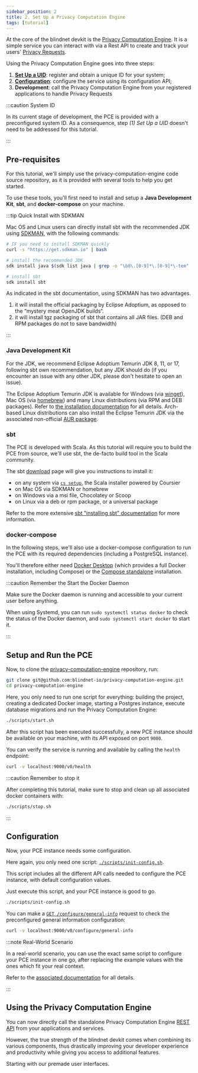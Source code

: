 ```yaml
---
sidebar_position: 2
title: 2. Set Up a Privacy Computation Engine
tags: [tutorial]
---
```


At the core of the blindnet devkit is the [Privacy Computation Engine](/docs/computation).
It is a simple service you can interact with via a Rest API to create and track your users' [Privacy Requests](/docs/references/lexicon#privacy-request).

Using the Privacy Computation Engine goes into three steps:

1. **[Set Up a UID](/docs/access-management/set-up)**: register and obtain a unique ID for your system;
2. **[Configuration](/docs/computation/configuration)**: configure the service using its configuration API;
3. **Development**: call the Privacy Computation Engine from your registered applications to handle Privacy Requests

:::caution System ID

In its current stage of development, the PCE is provided with a preconfigured system ID.
As a consequence, step _(1) Set Up a UID_ doesn't need to be addressed for this tutorial.

:::

## Pre-requisites

For this tutorial, we'll simply use the privacy-computation-engine code source repository, as it is provided with several tools to help you get started.

To use these tools, you'll first need to install and setup a **Java Development Kit**, **sbt**, and **docker-compose** on your machine.

:::tip Quick Install with SDKMAN

Mac OS and Linux users can directly install sbt with the recommended JDK using [SDKMAN](https://sdkman.io/), with the following commands:

```bash
# IF you need to install SDKMAN quickly
curl -s "https://get.sdkman.io" | bash

# install the recommended JDK
sdk install java $(sdk list java | grep -o "\b8\.[0-9]*\.[0-9]*\-tem" | head -1)

# install sbt
sdk install sbt
```

As indicated in the sbt documentation, using SDKMAN has two advantages.

1. it will install the official packaging by Eclipse Adoptium, as opposed to the “mystery meat OpenJDK builds“.
2. it will install tgz packaging of sbt that contains all JAR files. (DEB and RPM packages do not to save bandwidth)

:::

### Java Development Kit

For the JDK, we recommend Eclipse Adoptium Temurin JDK 8, 11, or 17, following sbt own recommendation, but any JDK should do (if you encounter an issue with any other JDK, please don't hesitate to open an issue).

The Eclipse Adoptium Temurin JDK is available for Windows (via [winget](https://learn.microsoft.com/en-us/windows/package-manager/winget/)), Mac OS (via [homebrew](https://docs.brew.sh/Manpage)) and many Linux distributions (via RPM and DEB packages).
Refer to [the installation documentation](https://adoptium.net/installation) for all details.
Arch-based Linux distributions can also install the Eclipse Temurin JDK via the associated non-official [AUR package](https://aur.archlinux.org/packages/jdk-temurin).

### sbt

The PCE is developed with Scala.
As this tutorial will require you to build the PCE from source, we'll use sbt, the de-facto build tool in the Scala community.

The sbt [download](https://www.scala-sbt.org/download.html) page will give you instructions to install it:

- on any system via [`cs setup`](https://www.scala-lang.org/download/), the Scala installer powered by Coursier
- on Mac OS via SDKMAN or homebrew
- on Windows via a msi file, Chocolatey or Scoop
- on Linux via a deb or rpm package, or a universal package

Refer to the more extensive [sbt "installing sbt" documentation](https://www.scala-sbt.org/1.x/docs/Setup.html) for more information.

### docker-compose

In the following steps, we'll also use a docker-compose configuration to run the PCE with its required dependencies (including a PostgreSQL instance).

You'll therefore either need [Docker Desktop](https://docs.docker.com/desktop/) (which provides a full Docker installation, including Compose) or the [Compose standalone](https://docs.docker.com/compose/install/other/) installation.

:::caution Remember the Start the Docker Daemon

Make sure the Docker daemon is running and accessible to your current user before anything.

When using Systemd, you can run `sudo systemctl status docker` to check the status of the Docker daemon, and `sudo systemctl start docker` to start it.

:::

## Setup and Run the PCE

Now, to clone the [privacy-computation-engine](https://github.com/blindnet-io/privacy-computation-engine/) repository, run:

```bash
git clone git@github.com:blindnet-io/privacy-computation-engine.git
cd privacy-computation-engine
```

Here, you only need to run one script for everything: building the project, creating a dedicated Docker image, starting a Postgres instance, execute database migrations and run the Privacy Computation Engine:

```bash
./scripts/start.sh
```

After this script has been executed successfully, a new PCE instance should be available on your machine, with its API exposed on port `9000`.

You can verify the service is running and available by calling the `health` endpoint:

```bash
curl -v localhost:9000/v0/health
```

:::caution Remember to stop it

After completing this tutorial, make sure to stop and clean up all associated docker containers with:

```bash
./scripts/stop.sh
```

:::

## Configuration

Now, your PCE instance needs some configuration.

Here again, you only need one script: [`./scripts/init-config.sh`](https://github.com/blindnet-io/privacy-computation-engine/blob/develop/scripts/init-config.sh).

This script includes all the different API calls needed to configure the PCE instance, with default configuration values.

Just execute this script, and your PCE instance is good to go.

```bash
./scripts/init-config.sh
```

You can make a [`GET /configure/general-info`](https://stage.computing.blindnet.io/swagger/#/Configuration/getV0ConfigureGeneral-info) request to check the preconfigured general information configuration:

```bash
curl -v localhost:9000/v0/configure/general-info
```

:::note Real-World Scenario

In a real-world scenario, you can use the exact same script to configure your PCE instance in one go, after replacing the example values with the ones which fit your real context.

Refer to the [associated documentation](/docs/computation/configuration) for all details.

:::

## Using the Privacy Computation Engine

You can now directly call the standalone Privacy Computation Engine [REST API](https://stage.computing.blindnet.io/swagger/) from your applications and services.

However, the true strength of the blindnet devkit comes when combining its various components, thus drastically improving your developer experience and productivity while giving you access to additional features.

Starting with our premade user interfaces.

<!-- ## 2. Capture Data -->
<!-- TODO: add information on how to capture data without the Capture Component, i.e. call the demo storage service API to save a data from a simple HTML form -->
